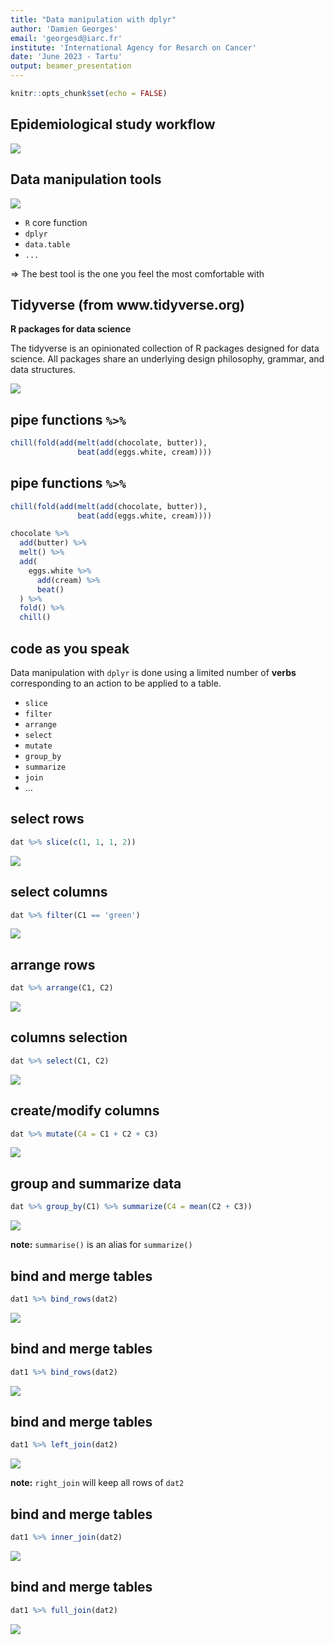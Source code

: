 ```yaml
---
title: "Data manipulation with dplyr"
author: 'Damien Georges'
email: 'georgesd@iarc.fr'
institute: 'International Agency for Resarch on Cancer'
date: 'June 2023 - Tartu'
output: beamer_presentation
---
```


```r
knitr::opts_chunk$set(echo = FALSE)
```

## Epidemiological study workflow

![](figs/data_workflow_3.jpg)

## Data manipulation tools {.build}

![](figs/cisors.png)

- `R` core function
- `dplyr`
- `data.table`
- `...`

=> The best tool is the one you feel the most comfortable with

## Tidyverse (from www.tidyverse.org)

<!-- \begin{columns} -->
<!-- \begin{column}{0.48\textwidth} -->
<!-- \begin{minipage}[c][0.9\textheight][c]{\linewidth} -->
<!--   \centering -->
<!--   \includegraphics[width=0.8\linewidth]{figs/tidyverse.png} -->
<!-- \end{minipage} -->
<!-- \end{column} -->
<!-- \begin{column}{0.48\textwidth} -->
<!-- \textbf{R packages for data science} -->

<!-- The tidyverse is an opinionated collection of R packages designed for data science. All packages share an underlying design philosophy, grammar, and data structures. -->
<!-- \end{column} -->
<!-- \end{columns} -->


**R packages for data science**

The tidyverse is an opinionated collection of R packages designed for data science. All packages share an underlying design philosophy, grammar, and data structures.

<!-- \begin{minipage}[c][0.9\textheight][c]{\linewidth} -->
<!--   \centering -->
<!--   \includegraphics[width=0.7\linewidth]{figs/tidyverse.png} -->
<!-- \end{minipage} -->

![](figs/tidyverse.png)



## pipe functions `%>%` {.build}

```r
chill(fold(add(melt(add(chocolate, butter)),
               beat(add(eggs.white, cream))))
```

## pipe functions `%>%` {.build}

```r
chill(fold(add(melt(add(chocolate, butter)),
               beat(add(eggs.white, cream))))
```

```r
chocolate %>%
  add(butter) %>%
  melt() %>%
  add(
    eggs.white %>%
      add(cream) %>%
      beat()
  ) %>%
  fold() %>%
  chill()
```

## code as you speak

Data manipulation with `dplyr` is done using a limited number of **verbs** corresponding to an 
action to be applied to a table.

- `slice`
- `filter`
- `arrange`
- `select`
- `mutate`
- `group_by`
- `summarize`
- `join`
- ...


## select rows

```r
dat %>% slice(c(1, 1, 1, 2))
```

![](figs/slice.png)

## select columns

```r
dat %>% filter(C1 == 'green')
```

![](figs/filter.png)

## arrange rows

```r
dat %>% arrange(C1, C2)
```

![](figs/arrange.png)


## columns selection

```r
dat %>% select(C1, C2)
```

![](figs/select.png)

## create/modify columns

```r
dat %>% mutate(C4 = C1 + C2 + C3)
```

![](figs/mutate.png)

## group and summarize data

```r
dat %>% group_by(C1) %>% summarize(C4 = mean(C2 + C3))
```

![](figs/group_by2.png)

**note:** `summarise()` is an alias for `summarize()`

## bind and merge tables

```r
dat1 %>% bind_rows(dat2)
```

![](figs/bind_rows_s.png)


## bind and merge tables

```r
dat1 %>% bind_rows(dat2)
```

![](figs/bind_rows2.png)

## bind and merge tables

```r
dat1 %>% left_join(dat2)
```


![](figs/left_join2.png)

**note:** `right_join` will keep all rows of `dat2`

## bind and merge tables

```r
dat1 %>% inner_join(dat2)
```


![](figs/inner_join2.png)

## bind and merge tables

```r
dat1 %>% full_join(dat2)
```

![](figs/full_join2.png)
